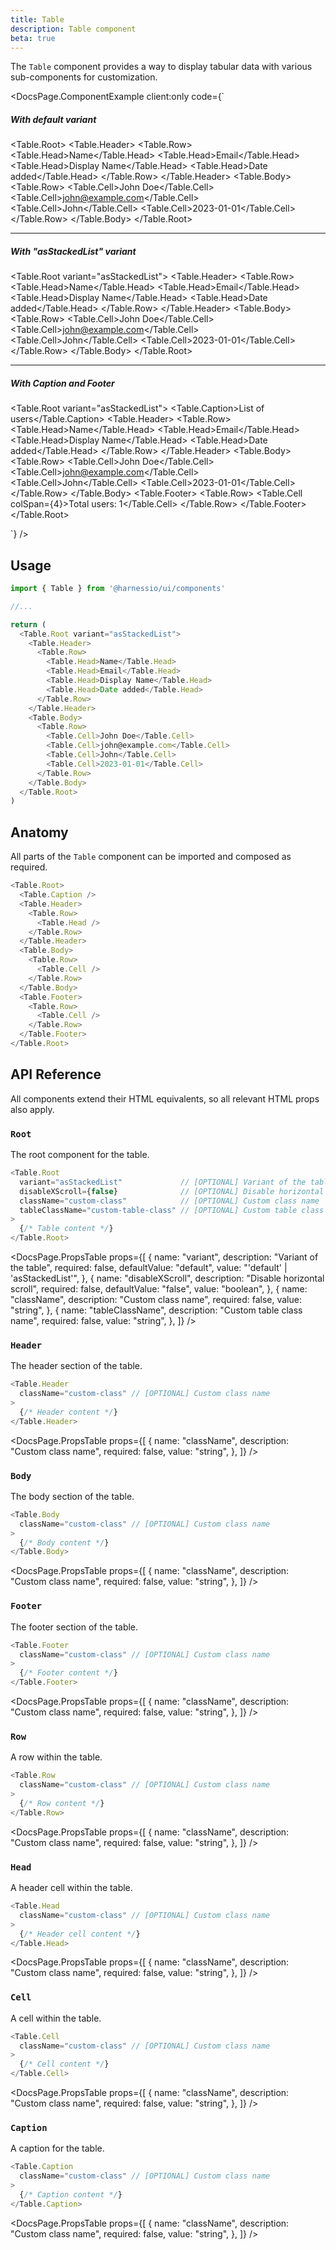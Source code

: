 ```yaml
---
title: Table
description: Table component
beta: true
---
```


The `Table` component provides a way to display tabular data with various sub-components for customization.


<DocsPage.ComponentExample
  client:only
  code={`<div className="flex flex-col space-y-8">
    <div>
        <h5>With default variant</h5>
        <Table.Root>
            <Table.Header>
                <Table.Row>
                    <Table.Head>Name</Table.Head>
                    <Table.Head>Email</Table.Head>
                    <Table.Head>Display Name</Table.Head>
                    <Table.Head>Date added</Table.Head>
                </Table.Row>
            </Table.Header>
            <Table.Body>
                <Table.Row>
                    <Table.Cell>John Doe</Table.Cell>
                    <Table.Cell>john@example.com</Table.Cell>
                    <Table.Cell>John</Table.Cell>
                    <Table.Cell>2023-01-01</Table.Cell>
                </Table.Row>
            </Table.Body>
        </Table.Root>
    </div>
    <hr />
    <div>
        <h5>With "asStackedList" variant</h5>
        <Table.Root variant="asStackedList">
            <Table.Header>
                <Table.Row>
                    <Table.Head>Name</Table.Head>
                    <Table.Head>Email</Table.Head>
                    <Table.Head>Display Name</Table.Head>
                    <Table.Head>Date added</Table.Head>
                </Table.Row>
            </Table.Header>
            <Table.Body>
                <Table.Row>
                    <Table.Cell>John Doe</Table.Cell>
                    <Table.Cell>john@example.com</Table.Cell>
                    <Table.Cell>John</Table.Cell>
                    <Table.Cell>2023-01-01</Table.Cell>
                </Table.Row>
            </Table.Body>
        </Table.Root>
    </div>
    <hr />
    <div>
        <h5>With Caption and Footer</h5>
        <Table.Root variant="asStackedList">
            <Table.Caption>List of users</Table.Caption>
            <Table.Header>
                <Table.Row>
                    <Table.Head>Name</Table.Head>
                    <Table.Head>Email</Table.Head>
                    <Table.Head>Display Name</Table.Head>
                    <Table.Head>Date added</Table.Head>
                </Table.Row>
            </Table.Header>
            <Table.Body>
                <Table.Row>
                    <Table.Cell>John Doe</Table.Cell>
                    <Table.Cell>john@example.com</Table.Cell>
                    <Table.Cell>John</Table.Cell>
                    <Table.Cell>2023-01-01</Table.Cell>
                </Table.Row>
            </Table.Body>
            <Table.Footer>
                <Table.Row>
                    <Table.Cell colSpan={4}>Total users: 1</Table.Cell>
                </Table.Row>
            </Table.Footer>
        </Table.Root>
    </div>
</div>`}
/>

## Usage

```typescript jsx
import { Table } from '@harnessio/ui/components'

//...

return (
  <Table.Root variant="asStackedList">
    <Table.Header>
      <Table.Row>
        <Table.Head>Name</Table.Head>
        <Table.Head>Email</Table.Head>
        <Table.Head>Display Name</Table.Head>
        <Table.Head>Date added</Table.Head>
      </Table.Row>
    </Table.Header>
    <Table.Body>
      <Table.Row>
        <Table.Cell>John Doe</Table.Cell>
        <Table.Cell>john@example.com</Table.Cell>
        <Table.Cell>John</Table.Cell>
        <Table.Cell>2023-01-01</Table.Cell>
      </Table.Row>
    </Table.Body>
  </Table.Root>
)
```

## Anatomy

All parts of the `Table` component can be imported and composed as required.

```typescript jsx
<Table.Root>
  <Table.Caption />
  <Table.Header>
    <Table.Row>
      <Table.Head />
    </Table.Row>
  </Table.Header>
  <Table.Body>
    <Table.Row>
      <Table.Cell />
    </Table.Row>
  </Table.Body>
  <Table.Footer>
    <Table.Row>
      <Table.Cell />
    </Table.Row>
  </Table.Footer>
</Table.Root>
```

## API Reference

<Aside>
  All components extend their HTML equivalents, so all relevant HTML props also
  apply.
</Aside>

### `Root`

The root component for the table.

```typescript jsx
<Table.Root
  variant="asStackedList"             // [OPTIONAL] Variant of the table
  disableXScroll={false}              // [OPTIONAL] Disable horizontal scroll
  className="custom-class"            // [OPTIONAL] Custom class name
  tableClassName="custom-table-class" // [OPTIONAL] Custom table class name
>
  {/* Table content */}
</Table.Root>
```

<DocsPage.PropsTable
  props={[
    {
      name: "variant",
      description: "Variant of the table",
      required: false,
      defaultValue: "default",
      value: "'default' | 'asStackedList'",
    },
    {
      name: "disableXScroll",
      description: "Disable horizontal scroll",
      required: false,
      defaultValue: "false",
      value: "boolean",
    },
    {
      name: "className",
      description: "Custom class name",
      required: false,
      value: "string",
    },
    {
      name: "tableClassName",
      description: "Custom table class name",
      required: false,
      value: "string",
    },
  ]}
/>

### `Header`

The header section of the table.

```typescript jsx
<Table.Header
  className="custom-class" // [OPTIONAL] Custom class name
>
  {/* Header content */}
</Table.Header>
```

<DocsPage.PropsTable
  props={[
    {
      name: "className",
      description: "Custom class name",
      required: false,
      value: "string",
    },
  ]}
/>

### `Body`

The body section of the table.

```typescript jsx
<Table.Body
  className="custom-class" // [OPTIONAL] Custom class name
>
  {/* Body content */}
</Table.Body>
```

<DocsPage.PropsTable
  props={[
    {
      name: "className",
      description: "Custom class name",
      required: false,
      value: "string",
    },
  ]}
/>

### `Footer`

The footer section of the table.

```typescript jsx
<Table.Footer
  className="custom-class" // [OPTIONAL] Custom class name
>
  {/* Footer content */}
</Table.Footer>
```

<DocsPage.PropsTable
  props={[
    {
      name: "className",
      description: "Custom class name",
      required: false,
      value: "string",
    },
  ]}
/>

### `Row`

A row within the table.

```typescript jsx
<Table.Row
  className="custom-class" // [OPTIONAL] Custom class name
>
  {/* Row content */}
</Table.Row>
```

<DocsPage.PropsTable
  props={[
    {
      name: "className",
      description: "Custom class name",
      required: false,
      value: "string",
    },
  ]}
/>

### `Head`

A header cell within the table.

```typescript jsx
<Table.Head
  className="custom-class" // [OPTIONAL] Custom class name
>
  {/* Header cell content */}
</Table.Head>
```

<DocsPage.PropsTable
  props={[
    {
      name: "className",
      description: "Custom class name",
      required: false,
      value: "string",
    },
  ]}
/>

### `Cell`

A cell within the table.

```typescript jsx
<Table.Cell
  className="custom-class" // [OPTIONAL] Custom class name
>
  {/* Cell content */}
</Table.Cell>
```

<DocsPage.PropsTable
  props={[
    {
      name: "className",
      description: "Custom class name",
      required: false,
      value: "string",
    },
  ]}
/>

### `Caption`

A caption for the table.

```typescript jsx
<Table.Caption
  className="custom-class" // [OPTIONAL] Custom class name
>
  {/* Caption content */}
</Table.Caption>
```

<DocsPage.PropsTable
  props={[
    {
      name: "className",
      description: "Custom class name",
      required: false,
      value: "string",
    },
  ]}
/>

